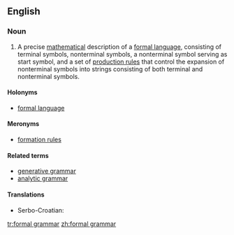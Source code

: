 ==English==

{{wikipedia}}

===Noun===
{{en-noun}}

# {{context|computer science}} A precise [[mathematical]] description of a [[formal language]], consisting of terminal symbols, nonterminal symbols, a nonterminal symbol serving as start symbol, and a set of [[formation rule|production rules]] that control the expansion of nonterminal symbols into strings consisting of both terminal and nonterminal symbols.

====Holonyms====
* [[formal language]]

====Meronyms====
* [[formation rule]]s

====Related terms====
* [[generative grammar]]
* [[analytic grammar]]

====Translations====
{{trans-top|description of a formal language}}
* Serbo-Croatian: {{t-|sh|formalna gramatika|f}}
{{trans-mid}}
{{trans-bottom}}

[[tr:formal grammar]]
[[zh:formal grammar]]